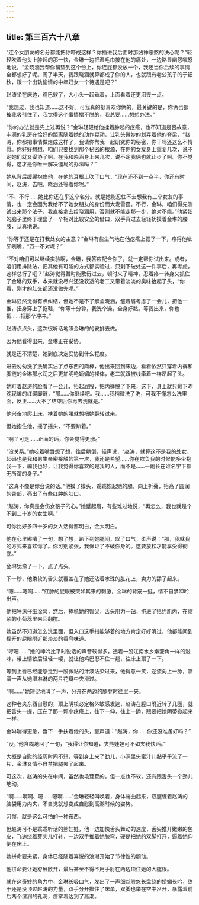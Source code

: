 ```yaml
---
---
---
```

title: 第三百六十八章
---




“连个女朋友的名分都能把你吓成这样？你插进我后面时那凶神恶煞的决心呢？”轻轻吹着他头上肿起的那一快，金琳一边把湿毛巾按在他的痛处，一边略显幽怨嗔怒地说，“孟晓涵我帮你铺垫到这个份上，你连屁都没放一个，我还当你后续的事情全都想好了呢。闹了半天，我跟晓涵就算都成了你的人，也就跟有老公孩子的于钿秋，跟一个出轨偷情的中年妇女一个待遇是吧？”

赵涛坐在床边，鸡巴软了，大小头一起垂着，上面看着还更沮丧一点。

“我想过，我也知道……这不好。可我真的挺喜欢你俩的，最关键的是，你俩也都被我吸引住了，我觉得这个事情摆不脱的，我总要……想想办法。”

“你的办法就是先上过再说？”金琳轻轻给他揉着肿起的疙瘩，也不知道是否故意，丰满的乳房在恰好的距离随着她的动作晃动，让乳头微妙的划弄着他的脊梁，“赵涛，你都把事情做烂成这样了，我请你帮我一起研究你的秘密，你干吗还这么不情愿。你好好想想，咱们只要找到那个秘密的根源，在你的女友身上重复几次，说不定她们就又妥协了啊。在我和晓涵身上来几次，说不定我俩也就让步了啊。你不觉得，这才是你唯一解决僵局的办法吗？”

她从背后缓缓抱住他，在他的耳根上吹了口气，“现在还不到一点半，你还有时间，赵涛，去吧，晓涵还等着你呢。”

“不、不行……她比你还在乎这个名分。就是她能忍住不去想我有三个女友的事情，也一定会因为我给不了她女朋友的身份而大发雷霆。不行，金琳，咱们得先测试出来那个法子，我直接拿去给晓涵用，否则就不能走那一步，绝对不能。”他紧张的脑子里终于理出了一个相对比较安全的借口，双手背过去轻轻抚摸着金琳的腰肢，认真地说。

“你等于还是在打我处女的主意？”金琳有些生气地在他疙瘩上摁了一下，疼得他呲牙咧嘴，“万一不对呢？”

“不对咱们可以继续实验啊，金琳，我答应配合你了，就一定帮你试出来。或者，咱们用排除法，把其他有可能的方式都实验过，只剩下破处这一件事后，再考虑，这样总行了吧？”赵涛觉得暂时能敷衍过去，顿时来了精神，忍着疼一转身又抓住了金琳的双手，本来就没尽兴还没软透的老二又带着淡淡的臭味抬起了头，“你看，刚才的肛交都还没做完呢。”

金琳显然觉得有点纠结，但她不是不了解孟晓涵，皱着眉考虑了一会儿，把他一推，扭身穿上了拖鞋，“你等十分钟，我洗个澡。全身好黏。等我出来，你也把……把那个冲冲。”

赵涛点点头，这次很听话地照金琳的的安排去做。

因为他看得出来，金琳正在妥协。

就是还不清楚，她到底决定妥协到什么程度。

进去匆匆洗了洗确实沾了点东西的肉棒，他出来回到床边，看着依然只穿着内裤和脚链的金琳那水润之后更加明艳娇媚的裸体，老二就跟被线牵着一样昂起了头。

她盯着赵涛的脸看了一会儿，抬起屁股，把内裤脱了下来，这下，身上就只剩下昨晚现编的红绳脚链，“那……你继续吧。我……我稍微洗了洗，可我不懂怎么洗里面，反正……大不了结束后你再去洗就是。”

他兴奋地爬上床，扶着她的腰就想把她翻转过来。

但她抱住他，摇了摇头，“不要趴着。”

“啊？可是……正面的话，你会觉得更涨。”

“没关系。”她咬着嘴唇想了想，往后躺倒，轻声说，“赵涛，就算这不是我的处女，起码也是我和男生亲密接触的第一次，我还是希望……你在欺负我的时候能多少抱我一下，骗我也好，让我觉得你喜欢的是我的人，而不是……一副长在谁名字下都无所谓的身子。”

“这真不像是你会说的话。”他摸了摸头，乖乖抱起她的腿，向上折叠，抬高了圆润的臀部，亮出了有些红肿的肛口。

“赵涛，你真是会伤女孩子的心。”她蹙起眉，有些难过地说，“再怎么，我也就是个不到二十岁的女生啊。”

可你比好多四十岁的女人活得都明白，金大明白。

他在心里嘟囔了一句，想了想，趴下到她腿间，叹了口气，柔声说：“那，我就我的方式来喜欢你了。你可别紧张，我保证了不破你身的。这要放松才能享受得彻底。”

金琳犹豫了一下，点了点头。

下一秒，他柔软的舌头就覆盖在了她还沾着水珠的肛花上，卖力的舔了起来。

“嗯……嗯啊……”红肿的屁眼被突如其来的刺激，金琳的背筋一挺，情不自禁呻吟出声。

他把唾沫仔细涂匀，然后，捧稳她的臀尖，舌头用力一钻，挤进了括约肌内，在缩紧的小菊蕊里来回翻搅。

她虽然不知道怎么洗里面，但入口这手指能够着的地方肯定好好清过，他都能闻到撑开的屁眼附近那淡淡的香皂味道。

“哼嗯……”她的呻吟比平时说话的声音软得多，透着一股江南水乡嫩菱角一样的滋味，带上情欲后轻轻一嘤，就让他鸡巴忍不住一翘，往床上顶了一下。

等到上唇已经能感觉到一股微黏的汁液沾染过来，他得意一笑，逆流向上一舔，嘶溜一声从她湿淋淋的两片花瓣中央滑过。

“啊……”她短促地叫了一声，分开在两边的腿登时往里一夹。

这种老夹东西自慰的，顶上阴核必定格外敏感发达，赵涛在膣口附近转了几圈，就把舌头一提，压在了那一颗小疙瘩上，往下一伸，往上一舔，跟要把她阴蒂掀起来一样。

金琳喘得更急，垂下一手扶着他的头，颤声道：“赵涛，你……你还没准备好吗？”

“没，”他含糊地回了一句，“我得让你知道，夹熊娃娃可不如夹我快活。”

大概是自慰的经历时间不短，等到身上来了劲儿，小洞里头蜜汁儿黏乎乎流了一片，金琳又情不自禁把腿夹了起来。

可这次，赵涛的头在中间，虽然也毛茸茸的，但一点也不软，还有跟舌头一个劲儿地动。

“啊……啊啊、嗯……嗯啊……”金琳轻轻叫唤着，身体蜷曲起来，双腿缠着赵涛的脑袋用力内夹，不自觉就想变成自慰到高潮时候的姿势。

习惯，就是这么可怕的一种东西。

但赵涛可不是乖乖听话的熊娃娃，他一边加快舌头舞动的速度，舌尖推开嫩嫩的包皮，飞速绕着芽尖儿打转，一边双手推着她膝弯，硬是把她的双脚打开，逼着她仰倒在床上。

她拼命要夹紧，身体已经随着喜悦的浪潮开始了节律性的颤动。

他拼命要让她舒展敞开，最后甚至不得不用手肘在两边顶住她的大腿根。

就在这奇妙的角力中，金琳长吸口气，发出了一声细丝般悠长盘绕的娇媚长吟，终于还是没顶过赵涛的力量，双手分开攥住了床单，双脚也举在空中岔开，暴露着前后两个湿润的孔洞，痉挛着达到了高潮。
